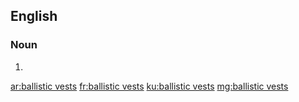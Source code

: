 ==English==

===Noun===
{{head|en}}

# {{plural of|ballistic vest}}

[[ar:ballistic vests]]
[[fr:ballistic vests]]
[[ku:ballistic vests]]
[[mg:ballistic vests]]
